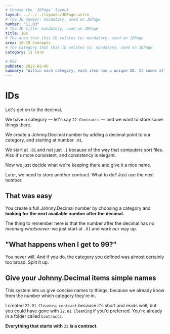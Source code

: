 ```yaml
---
# Choose the `JDPage` layout
layout: ../../../layouts/JDPage.astro
# The JD number: mandatory, used on JDPage
number: "11.03"
# The JD title: mandatory, used on JDPage
title: IDs
# The area that this ID relates to: mandatory, used on JDPage
area: 10-19 Concepts
# The category that this ID relates to: mandatory, used on JDPage
category: 11 Core

# RSS
pubDate: 2022-02-06
summary: "Within each category, each item has a unique ID. It comes after the decimal."
---
```



# IDs

Let's get on to the decimal.

We have a category — let's say `22 Contracts` — and we want to store some things there.

We create a Johnny.Decimal number by adding a decimal point to our category, and starting at number `.01`.

We start at `.01` and not just `.1` because of the way that computers sort files. Also it's more consistent, and consistency is elegant.

<JDNumber margin="2rem 0" padding="1rem 1.6rem" size="2rem" text="22.01" />

Now we just decide what we're keeping there and give it a nice name.

<JDNumber
  margin="2rem 0"
  padding="1rem 1.6rem"
  size="2rem"
  text="22.01 Cleaning contract"
/>

Later, we need to store another contract. What to do? Just use the next number.

<JDNumber
  margin="2rem 0"
  padding="1rem 1.6rem"
  size="2rem"
  text="22.02 Office lease"
/>

## That was easy

You create a full Johnny.Decimal number by choosing a category and **looking for the next available number after the decimal.**

The thing to remember here is that the number after the decimal has _no meaning whatsoever:_ we just start at `.01` and work our way up.

## "What happens when I get to 99?"

You never will. And if you do, the category you defined was almost certainly too broad. Split it up.

## Give your Johnny.Decimal items simple names

This system lets us give concise names to things, because we already know from the number which category they're in.

I created `22.01 Cleaning contract` because it's short and reads well, but you could have gone with `22.01 Cleaning` if you'd preferred. You're already in a folder called `Contracts`.

**Everything that starts with** `22` **is a contract**.
